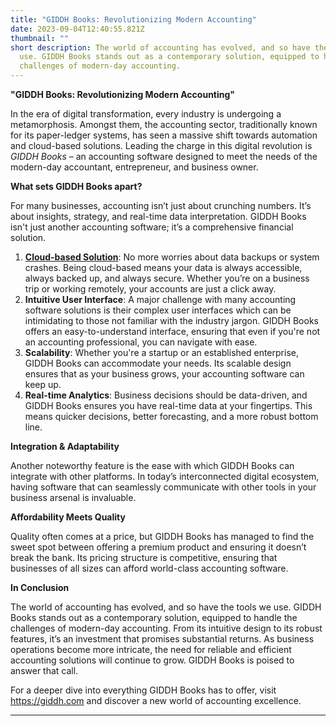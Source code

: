 ```yaml
---
title: "GIDDH Books: Revolutionizing Modern Accounting"
date: 2023-09-04T12:40:55.821Z
thumbnail: ""
short description: The world of accounting has evolved, and so have the tools we
  use. GIDDH Books stands out as a contemporary solution, equipped to handle the
  challenges of modern-day accounting.
---
```

**"GIDDH Books: Revolutionizing Modern Accounting"**

In the era of digital transformation, every industry is undergoing a metamorphosis. Amongst them, the accounting sector, traditionally known for its paper-ledger systems, has seen a massive shift towards automation and cloud-based solutions. Leading the charge in this digital revolution is *GIDDH Books* – an accounting software designed to meet the needs of the modern-day accountant, entrepreneur, and business owner.

**What sets GIDDH Books apart?**

For many businesses, accounting isn’t just about crunching numbers. It’s about insights, strategy, and real-time data interpretation. GIDDH Books isn't just another accounting software; it’s a comprehensive financial solution.

1. **[Cloud-based Solution](https://giddh.com/cloud-accounting-software)**: No more worries about data backups or system crashes. Being cloud-based means your data is always accessible, always backed up, and always secure. Whether you’re on a business trip or working remotely, your accounts are just a click away.
2. **Intuitive User Interface**: A major challenge with many accounting software solutions is their complex user interfaces which can be intimidating to those not familiar with the industry jargon. GIDDH Books offers an easy-to-understand interface, ensuring that even if you're not an accounting professional, you can navigate with ease.
3. **Scalability**: Whether you're a startup or an established enterprise, GIDDH Books can accommodate your needs. Its scalable design ensures that as your business grows, your accounting software can keep up.
4. **Real-time Analytics**: Business decisions should be data-driven, and GIDDH Books ensures you have real-time data at your fingertips. This means quicker decisions, better forecasting, and a more robust bottom line.

**Integration & Adaptability**

Another noteworthy feature is the ease with which GIDDH Books can integrate with other platforms. In today’s interconnected digital ecosystem, having software that can seamlessly communicate with other tools in your business arsenal is invaluable.

**Affordability Meets Quality**

Quality often comes at a price, but GIDDH Books has managed to find the sweet spot between offering a premium product and ensuring it doesn’t break the bank. Its pricing structure is competitive, ensuring that businesses of all sizes can afford world-class accounting software.

**In Conclusion**

The world of accounting has evolved, and so have the tools we use. GIDDH Books stands out as a contemporary solution, equipped to handle the challenges of modern-day accounting. From its intuitive design to its robust features, it’s an investment that promises substantial returns. As business operations become more intricate, the need for reliable and efficient accounting solutions will continue to grow. GIDDH Books is poised to answer that call.

For a deeper dive into everything GIDDH Books has to offer, visit <https://giddh.com> and discover a new world of accounting excellence.

- - -